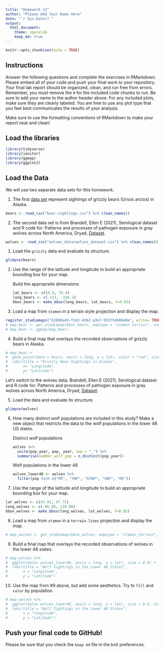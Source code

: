 ```yaml
---
title: "Homework 12"
author: "Please Add Your Name Here"
date: "`r Sys.Date()`"
output:
  html_document: 
    theme: spacelab
    keep_md: true
---
```


```r
knitr::opts_chunk$set(echo = TRUE)
```

## Instructions
Answer the following questions and complete the exercises in RMarkdown. Please embed all of your code and push your final work to your repository. Your final lab report should be organized, clean, and run free from errors. Remember, you must remove the `#` for the included code chunks to run. Be sure to add your name to the author header above. For any included plots, make sure they are clearly labeled. You are free to use any plot type that you feel best communicates the results of your analysis.  

Make sure to use the formatting conventions of RMarkdown to make your report neat and clean!  

## Load the libraries  
```r
library(tidyverse)
library(janitor)
library(ggmap)
library(ggplot2)
``` 

## Load the Data
We will use two separate data sets for this homework.  

1. The first [data set](https://rcweb.dartmouth.edu/~f002d69/workshops/index_rspatial.html) represent sightings of grizzly bears (Ursos arctos) in Alaska.  
```r
bears <- read_csv("bear-sightings.csv") %>% clean_names()
```


2. The second data set is from Brandell, Ellen E (2021), Serological dataset and R code for: Patterns and processes of pathogen exposure in gray wolves across North America, Dryad, [Dataset](https://doi.org/10.5061/dryad.5hqbzkh51).  
```r
wolves <- read_csv("wolves_data/wolves_dataset.csv") %>% clean_names()
```

1. Load the `grizzly` data and evaluate its structure.  
```r
glimpse(bears)
```

2. Use the range of the latitude and longitude to build an appropriate bounding box for your map. 

    Build the appropraite dimensions
```r
lat_bears <- c(54.9, 70.4)
long_bears <- c(-131, -166.3)
bbox_bears <- make_bbox(long_bears, lat_bears, f=0.03)
```

3. Load a map from `stamen` in a terrain style projection and display the map.
```r
register_stadiamaps("b2890a49-f2e5-4362-a3e7-95375498640e", write= TRUE)
# map_bear <- get_stadiamap(bbox_bears, maptype = "stamen_terrain", zoom = 6) 
# map_bear <- ggmap(map_bear)
```


4. Build a final map that overlays the recorded observations of grizzly bears in Alaska.  
```r
# map_bear + 
#  geom_point(data = bears, aes(x = long, y = lat), color = "red", size = 0.5) +
#  labs(title = "Grizzly Bear Sightings in Alaska",
#       x= "Longitude",
#       y= "Latitude") 
```

Let's switch to the wolves data. Brandell, Ellen E (2021), Serological dataset and R code for: Patterns and processes of pathogen exposure in gray wolves across North America, Dryad, [Dataset](https://doi.org/10.5061/dryad.5hqbzkh51).  

5. Load the data and evaluate its structure.  
```r
glimpse(wolves)
```

6. How many distinct wolf populations are included in this study? Make a new object that restricts the data to the wolf populations in the lower 48 US states.  

    Distinct wolf populations 
```r
wolves %>%
  unite(pop_year, pop, year, sep = "_") %>%
  summarise(number_wolf_pop = n_distinct(pop_year))
```
    
    Wolf populations in the lower 48
```r
wolves_lower48 <- wolves %>%
  filter(pop %in% c("MT", "YNP", "GTNP", "SNF", "MI"))
```


7. Use the range of the latitude and longitude to build an appropriate bounding box for your map. 
```r
lat_wolves <- c(43.81, 47.75)
long_wolves <- c(-86.80, 110.00)
bbox_wolves <- make_bbox(long_wolves, lat_wolves, f=0.03)
```

8.  Load a map from `stamen` in a `terrain-lines` projection and display the map.  
```r
# map_wolves <- get_stadiamap(bbox_wolves, maptype = "stamen_terrain", zoom = 6)
```

9. Build a final map that overlays the recorded observations of wolves in the lower 48 states.  

```r
# map_wolves %>%
#  ggplot(data= wolves_lower48, aes(x = long, y = lat), size = 0.6) +
#  labs(title = "Wolf Sightings in the Lower 48 States",
#       x = "Longitude",
#       y = "Latitude") 
```

10. Use the map from #9 above, but add some aesthetics. Try to `fill` and `color` by population.  
```r
# map_wolves %>%
#  ggplot(data= wolves_lower48, aes(x = long, y = lat), size = 0.6, color = "year") +
#  labs(title = "Wolf Sightings in the Lower 48 States",
#       x = "Longitude",
#       y = "Latitude") 
```

## Push your final code to GitHub!
Please be sure that you check the `keep md` file in the knit preferences. 